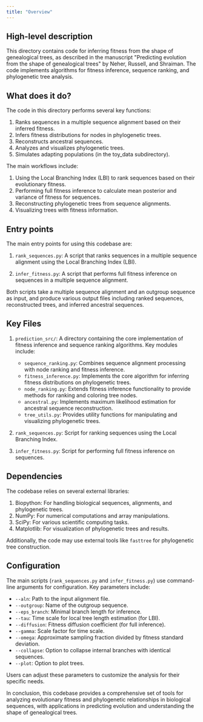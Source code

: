```yaml
---
title: "Overview"
---
```


## High-level description
This directory contains code for inferring fitness from the shape of genealogical trees, as described in the manuscript "Predicting evolution from the shape of genealogical trees" by Neher, Russell, and Shraiman. The code implements algorithms for fitness inference, sequence ranking, and phylogenetic tree analysis.

## What does it do?
The code in this directory performs several key functions:

1. Ranks sequences in a multiple sequence alignment based on their inferred fitness.
2. Infers fitness distributions for nodes in phylogenetic trees.
3. Reconstructs ancestral sequences.
4. Analyzes and visualizes phylogenetic trees.
5. Simulates adapting populations (in the toy_data subdirectory).

The main workflows include:
1. Using the Local Branching Index (LBI) to rank sequences based on their evolutionary fitness.
2. Performing full fitness inference to calculate mean posterior and variance of fitness for sequences.
3. Reconstructing phylogenetic trees from sequence alignments.
4. Visualizing trees with fitness information.

## Entry points
The main entry points for using this codebase are:

1. `rank_sequences.py`: A script that ranks sequences in a multiple sequence alignment using the Local Branching Index (LBI).

2. `infer_fitness.py`: A script that performs full fitness inference on sequences in a multiple sequence alignment.

Both scripts take a multiple sequence alignment and an outgroup sequence as input, and produce various output files including ranked sequences, reconstructed trees, and inferred ancestral sequences.

## Key Files
1. `prediction_src/`: A directory containing the core implementation of fitness inference and sequence ranking algorithms. Key modules include:
   - `sequence_ranking.py`: Combines sequence alignment processing with node ranking and fitness inference.
   - `fitness_inference.py`: Implements the core algorithm for inferring fitness distributions on phylogenetic trees.
   - `node_ranking.py`: Extends fitness inference functionality to provide methods for ranking and coloring tree nodes.
   - `ancestral.py`: Implements maximum likelihood estimation for ancestral sequence reconstruction.
   - `tree_utils.py`: Provides utility functions for manipulating and visualizing phylogenetic trees.

2. `rank_sequences.py`: Script for ranking sequences using the Local Branching Index.

3. `infer_fitness.py`: Script for performing full fitness inference on sequences.

## Dependencies
The codebase relies on several external libraries:

1. Biopython: For handling biological sequences, alignments, and phylogenetic trees.
2. NumPy: For numerical computations and array manipulations.
3. SciPy: For various scientific computing tasks.
4. Matplotlib: For visualization of phylogenetic trees and results.

Additionally, the code may use external tools like `fasttree` for phylogenetic tree construction.

## Configuration
The main scripts (`rank_sequences.py` and `infer_fitness.py`) use command-line arguments for configuration. Key parameters include:

- `--aln`: Path to the input alignment file.
- `--outgroup`: Name of the outgroup sequence.
- `--eps_branch`: Minimal branch length for inference.
- `--tau`: Time scale for local tree length estimation (for LBI).
- `--diffusion`: Fitness diffusion coefficient (for full inference).
- `--gamma`: Scale factor for time scale.
- `--omega`: Approximate sampling fraction divided by fitness standard deviation.
- `--collapse`: Option to collapse internal branches with identical sequences.
- `--plot`: Option to plot trees.

Users can adjust these parameters to customize the analysis for their specific needs.

In conclusion, this codebase provides a comprehensive set of tools for analyzing evolutionary fitness and phylogenetic relationships in biological sequences, with applications in predicting evolution and understanding the shape of genealogical trees.